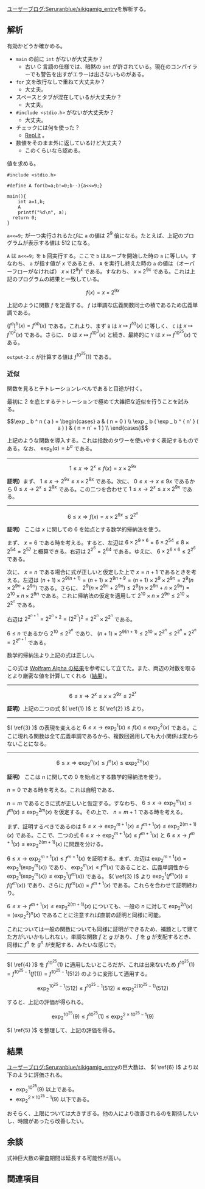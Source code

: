 [https://googology.wikia.org/ja/wiki/%E3%83%A6%E3%83%BC%E3%82%B6%E3%83%BC%E3%83%96%E3%83%AD%E3%82%B0:Seruranblue/sikigamig_entry?oldid=23186 ユーザーブログ:Seruranblue/sikigamig_entry]を解析する。

== 解析 ==

有効かどうか確かめる。

* <code>main</code> の前に <code>int</code> がないが大丈夫か？
** 古い C 言語の仕様では、暗黙の <code>int</code> が許されている。現在のコンパイラーでも警告を出すがエラーは出さないものがある。
* <code>for</code> 文を改行なしで重ねて大丈夫か？
** 大丈夫。
* スペースとタブが混在しているが大丈夫か？
** 大丈夫。
* <code><nowiki>#include <stdio.h></nowiki></code> がないが大丈夫か？
** 大丈夫。
* チェックには何を使った？
** [https://repl.it/languages/c Repl.it] 。
* 数値をそのまま外に返しているけど大丈夫？
** このくらいなら認める。

値を求める。

<pre>
#include <stdio.h>

#define A for(b=a;b!=0;b--){a<<=9;}

main(){
    int a=1,b;
    A
	printf("%d\n", a);
  return 0;
}
</pre>

<code>a<<=9;</code> が一つ実行されるたびに <code>a</code> の値は \( 2 ^ 9 \) 倍になる。たとえば、上記のプログラムが表示する値は \( 512 \) になる。

<code>A</code> は <code>a<<=9;</code> を <code>b</code> 回実行する。ここで <code>b</code> はループを開始した時の <code>a</code> に等しい。すなわち、 <code>a</code> が指す値が \( x \) であるとき、 <code>A</code> を実行し終えた時の <code>a</code> の値は（オーバーフローがなければ） \( x \times { ( 2 ^ 9 ) } ^ x \) である。すなわち、 \( x \times 2 ^ { 9 x } \) である。これは上記のプログラムの結果と一致している。

\[ f ( x ) = x \times 2 ^ { 9 x } \]

上記のように関数 \( f \) を定義する。 \( f \) は単調な広義関数同士の積であるため広義単調である。

\( { ( f ^ a ) } ^ b ( x ) = f ^ { a b } ( x ) \) である。これより、まず <code>B</code> は \( x \mapsto f ^ { 10 } ( x ) \) に等しく、 <code>C</code> は \( x \mapsto f ^ { { 10 } ^ 2 } ( x ) \) である。さらに、 <code>D</code> は \( x \mapsto f ^ { { 10 } ^ 3 } ( x ) \) と続き、最終的に <code>Y</code> は \( x \mapsto f ^ { { 10 } ^ { 25 } } ( x ) \) である。

<code>output-2.c</code> が計算する値は \( f ^ { { 10 } ^ { 25 } } ( 1 ) \) である。

=== 近似 ===

関数を見るとテトレーションレベルであると目途が付く。

最初に 2 を底とするテトレーションで極めて大雑把な近似を行うことを試みる。

\[ \exp _ b ^ n ( a ) = \begin{cases} a & ( n = 0 ) \\ \exp _ b ( \exp _ b ^ { n' } ( a ) ) & ( n = n' + 1 ) \\ \end{cases} \]

上記のような関数を導入する。これは指数のタワーを使いやすく表記するものである。なお、 \( \exp _ b ( a ) = b ^ a \) である。

----

\[ 1 \le x \Longrightarrow 2 ^ x \le f ( x ) = x \times 2 ^ { 9 x } \label{1} \tag{1} \]

'''証明）'''まず、 \( 1 \le x \rightarrow 2 ^ { 9 x } \le x \times 2 ^ { 9 x } \) である。次に、 \( 0 \le x \rightarrow x \le 9 x \) であるから \( 0 \le x \rightarrow 2 ^ x \le 2 ^ { 9 x } \) である。この二つを合わせて \( 1 \le x \rightarrow 2 ^ x \le x \times 2 ^ { 9 x } \) である。

----

\[ 6 \le x \Longrightarrow f ( x ) = x \times 2 ^ { 9 x } \le 2 ^ { 2 ^ x } \label{2} \tag{2} \]

{{User:Hexirp/tcu}}
'''証明）'''
{{User:Hexirp/tcm}}
ここは \( x \) に関しての \( 6 \) を始点とする数学的帰納法を使う。

まず、 \( x = 6 \) である時を考える。すると、左辺は \( 6 \times 2 ^ { 9 \times 6 } = 6 \times 2 ^ { 54 } \le 8 \times 2 ^ { 54 } = 2 ^ { 57 } \) と概算できる。右辺は \( 2 ^ { 2 ^ 6 } = 2 ^ { 64 } \) である。ゆえに、 \( 6 \times 2 ^ { 6 \times 6 } \le 2 ^ { 2 ^ 6 } \) である。

次に、 \( x = n \) である場合に式が正しいと仮定した上で \( x = n + 1 \) であるときを考える。左辺は \( ( n + 1 ) \times 2 ^ { 9 ( n + 1 ) } = ( n + 1 ) \times 2 ^ { 9 n + 9 } = ( n + 1 ) \times 2 ^ 9 \times 2 ^ { 9 n } = 2 ^ 9 ( n \times 2 ^ { 9 n } + 2 ^ { 9 n } ) \) である。さらに、 \( 2 ^ 9 ( n \times 2 ^ { 9 n } + 2 ^ { 9 n } ) \le 2 ^ 9 ( n \times 2 ^ { 9 n } + n \times 2 ^ { 9 n } ) = 2 ^ { 10 } \times n \times 2 ^ { 9 n } \) である。これに帰納法の仮定を適用して \( 2 ^ { 10 } \times n \times 2 ^ { 9 n } \le 2 ^ { 10 } \times 2 ^ { 2 ^ n } \) である。

右辺は \( 2 ^ { 2 ^ { n + 1 } } = 2 ^ { 2 ^ n \times 2 } = { \big( 2 ^ { 2 ^ n } \big) } ^ 2 = 2 ^ { 2 ^ n } \times 2 ^ { 2 ^ n } \) である。

\( 6 \le n \) であるから \( 2 ^ { 10 } \le 2 ^ { 2 ^ n } \) であり、 \( ( n + 1 ) \times 2 ^ { 9 ( n + 1 ) } \le 2 ^ { 10 } \times 2 ^ { 2 ^ n } \le 2 ^ { 2 ^ n } \times 2 ^ { 2 ^ n } = 2 ^ { 2 ^ { n + 1 } } \) である。

数学的帰納法より上記の式は正しい。
{{User:Hexirp/tcl}}

この式は [https://www.wolframalpha.com/input/?i=2%5E%282%5Ex%29%3Dx*2%5E%289x%29&lang=ja Wolfram Alpha の結果]を参考にして立てた。また、両辺の対数を取るとより厳密な値を計算してくれる（[https://www.wolframalpha.com/input/?i=2%5Ex%3Dlog_2%28x*2%5E%289x%29%29&lang=ja 結果]）。

----

\[ 6 \le x \Longrightarrow 2 ^ x \le x \times 2 ^ { 9 x } \le 2 ^ { 2 ^ x } \label{3} \tag{3} \]

'''証明）'''上記の二つの式 \( ( \ref{1} ) \) と \( ( \ref{2} ) \) より。

----

\( ( \ref{3} ) \) の表現を変えると \( 6 \le x \rightarrow \exp _ 2 ^ 1 ( x ) \le f ( x ) \le \exp _ 2 ^ 2 ( x ) \) である。ここに現れる関数は全て広義単調であるから、複数回適用しても大小関係は変わらないことになる。

----

\[ 6 \le x \Longrightarrow \exp _ 2 ^ n ( x ) \le f ^ n ( x ) \le \exp _ 2 ^ { 2 n } ( x ) \label{4} \tag{4} \]

{{User:Hexirp/tcu}}
'''証明）'''
{{User:Hexirp/tcm}}
ここは \( n \) に関しての \( 0 \) を始点とする数学的帰納法を使う。

\( n = 0 \) である時を考える。これは自明である、

\( n = m \) であるときに式が正しいと仮定する。すなわち、 \( 6 \le x \rightarrow \exp _ 2 ^ m ( x ) \le f ^ m ( x ) \le \exp _ 2 ^ { 2 m } ( x ) \) を仮定する。その上で、 \( n = m + 1 \) である時を考える。

まず、証明するべきであるのは \( 6 \le x \rightarrow \exp _ 2 ^ { m + 1 } ( x ) \le f ^ { m + 1 } ( x ) \le \exp _ 2 ^ { 2 ( m + 1 ) } ( x ) \) である。ここで、二つの式 \( 6 \le x \rightarrow \exp _ 2 ^ { m + 1 } ( x ) \le f ^ { m + 1 } ( x ) \) と \( 6 \le x \rightarrow f ^ { m + 1 } ( x ) \le \exp _ 2 ^ { 2 ( m + 1 ) } ( x ) \) に問題を分ける。

\( 6 \le x \rightarrow \exp _ 2 ^ { m + 1 } ( x ) \le f ^ { m + 1 } ( x ) \) を証明する。まず、左辺は \( \exp _ 2 ^ { m + 1 } ( x ) = \exp _ 2 ^ 1 ( \exp _ 2 ^ m ( x ) ) \) であり、 \( \exp _ 2 ^ m ( x ) \le f ^ m ( x ) \) であることと、広義単調性から \( \exp _ 2 ^ 1 ( \exp _ 2 ^ m ( x ) ) \le \exp _ 2 ^ 1 ( f ^ m ( x ) ) \) である。 \( ( \ref{3} ) \) より \( \exp _ 2 ^ 1 ( f ^ m ( x ) ) \le f ( f ^ m ( x ) ) \) であり、さらに \( f ( f ^ m ( x ) ) = f ^ { m + 1 } ( x ) \) である。これらを合わせて証明終わり。

\( 6 \le x \rightarrow f ^ { m + 1 } ( x ) \le \exp _ 2 ^ { 2 ( m + 1 ) } ( x ) \) についても、一般の \( n \) に対して \( \exp _ 2 ^ { 2 n } ( x ) = ( \exp _ 2 ^ 2 ) ^ n ( x ) \) であることに注意すれば直前の証明と同様に可能。
{{User:Hexirp/tcl}}

これについては一般の関数についても同様に証明ができるため、補題として建てた方がいいかもしれない。単調な関数 \( f \) と \( g \) があり、 \( f \) を \( g \) が支配するとき、同様に \( f ^ n \) を \( g ^ n \) が支配する、みたいな感じで。

----

\( ( \ref{4} ) \) を \( f ^ { { 10 } ^ { 25 } } ( 1 ) \) に適用したいところだが、これは出来ないため \( f ^ { { 10 } ^ { 25 } } ( 1 ) = f ^ { { 10 } ^ { 25 } - 1 } ( f ( 1 ) ) = f ^ { { 10 } ^ { 25 } - 1 } ( 512 ) \) のように変形して適用する。

\[ \exp _ 2 ^ { { 10 } ^ { 25 } - 1 } ( 512 ) \le f ^ { { 10 } ^ { 25 } - 1 } ( 512 ) \le \exp _ 2 ^ { 2 ( { 10 } ^ { 25 } - 1 ) } ( 512 ) \label{5} \tag{5} \]

すると、上記の評価が得られる。

\[ \exp _ 2 ^ { { 10 } ^ { 25 } } ( 9 ) \le f ^ { { 10 } ^ { 25 } } ( 1 ) \le \exp _ 2 ^ { 2 \times { 10 } ^ { 25 } - 1 } ( 9 ) \label{6} \tag{6} \]

\( ( \ref{5} ) \) を整理して、上記の評価を得る。

== 結果 ==

[https://googology.wikia.org/ja/wiki/%E3%83%A6%E3%83%BC%E3%82%B6%E3%83%BC%E3%83%96%E3%83%AD%E3%82%B0:Seruranblue/sikigamig_entry?oldid=23186 ユーザーブログ:Seruranblue/sikigamig_entry]の巨大数は、 \( ( \ref{6} ) \) より以下のように評価される。

* \( \exp _ 2 ^ { { 10 } ^ { 25 } } ( 9 ) \) 以上である。
* \( \exp _ 2 ^ { 2 \times { 10 } ^ { 25 } - 1 } ( 9 ) \) 以下である。

おそらく、上限については大きすぎる。他の人により改善されるのを期待したいし、時間があったら改善したい。

== 余談 ==

式神巨大数の審査期間は延長する可能性が高い。

== 関連項目 ==

{{User:Hexirp/式神巨大数}}
